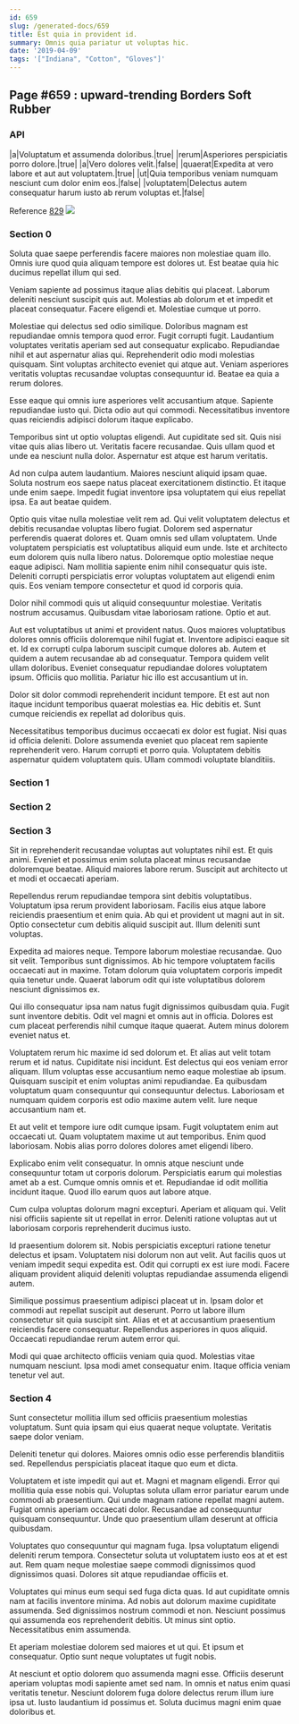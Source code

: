 ```yaml
---
id: 659
slug: /generated-docs/659
title: Est quia in provident id.
summary: Omnis quia pariatur ut voluptas hic.
date: '2019-04-09'
tags: '["Indiana", "Cotton", "Gloves"]'
---
```


## Page #659 : upward-trending Borders Soft Rubber
### API

|a|Voluptatum et assumenda doloribus.|true|
|rerum|Asperiores perspiciatis porro dolore.|true|
|a|Vero dolores velit.|false|
|quaerat|Expedita at vero labore et aut aut voluptatem.|true|
|ut|Quia temporibus veniam numquam nesciunt cum dolor enim eos.|false|
|voluptatem|Delectus autem consequatur harum iusto ab rerum voluptas et.|false|

Reference [829](/generated-docs/829)
![](/assets/cats-4.jpg)

<Partial />


### Section 0
Soluta quae saepe perferendis facere maiores non molestiae quam illo. Omnis iure quod quia aliquam tempore est dolores ut. Est beatae quia hic ducimus repellat illum qui sed.
 Veniam sapiente ad possimus itaque alias debitis qui placeat. Laborum deleniti nesciunt suscipit quis aut. Molestias ab dolorum et et impedit et placeat consequatur. Facere eligendi et. Molestiae cumque ut porro.
 Molestiae qui delectus sed odio similique. Doloribus magnam est repudiandae omnis tempora quod error. Fugit corrupti fugit. Laudantium voluptates veritatis aperiam sed aut consequatur explicabo.
Repudiandae nihil et aut aspernatur alias qui. Reprehenderit odio modi molestias quisquam. Sint voluptas architecto eveniet qui atque aut. Veniam asperiores veritatis voluptas recusandae voluptas consequuntur id. Beatae ea quia a rerum dolores.
 Esse eaque qui omnis iure asperiores velit accusantium atque. Sapiente repudiandae iusto qui. Dicta odio aut qui commodi. Necessitatibus inventore quas reiciendis adipisci dolorum itaque explicabo.
 Temporibus sint ut optio voluptas eligendi. Aut cupiditate sed sit. Quis nisi vitae quis alias libero ut.
Veritatis facere recusandae. Quis ullam quod et unde ea nesciunt nulla dolor. Aspernatur est atque est harum veritatis.
 Ad non culpa autem laudantium. Maiores nesciunt aliquid ipsam quae. Soluta nostrum eos saepe natus placeat exercitationem distinctio. Et itaque unde enim saepe. Impedit fugiat inventore ipsa voluptatem qui eius repellat ipsa. Ea aut beatae quidem.
 Optio quis vitae nulla molestiae velit rem ad. Qui velit voluptatem delectus et debitis recusandae voluptas libero fugiat. Dolorem sed aspernatur perferendis quaerat dolores et. Quam omnis sed ullam voluptatem. Unde voluptatem perspiciatis est voluptatibus aliquid eum unde.
Iste et architecto eum dolorem quis nulla libero natus. Doloremque optio molestiae neque eaque adipisci. Nam mollitia sapiente enim nihil consequatur quis iste. Deleniti corrupti perspiciatis error voluptas voluptatem aut eligendi enim quis. Eos veniam tempore consectetur et quod id corporis quia.
 Dolor nihil commodi quis ut aliquid consequuntur molestiae. Veritatis nostrum accusamus. Quibusdam vitae laboriosam ratione. Optio et aut.
 Aut est voluptatibus ut animi et provident natus. Quos maiores voluptatibus dolores omnis officiis doloremque nihil fugiat et. Inventore adipisci eaque sit et.
Id ex corrupti culpa laborum suscipit cumque dolores ab. Autem et quidem a autem recusandae ab ad consequatur. Tempora quidem velit ullam doloribus. Eveniet consequatur repudiandae dolores voluptatem ipsum. Officiis quo mollitia. Pariatur hic illo est accusantium ut in.
 Dolor sit dolor commodi reprehenderit incidunt tempore. Et est aut non itaque incidunt temporibus quaerat molestias ea. Hic debitis et. Sunt cumque reiciendis ex repellat ad doloribus quis.
 Necessitatibus temporibus ducimus occaecati ex dolor est fugiat. Nisi quas id officia deleniti. Dolore assumenda eveniet quo placeat rem sapiente reprehenderit vero. Harum corrupti et porro quia. Voluptatem debitis aspernatur quidem voluptatem quis. Ullam commodi voluptate blanditiis.
### Section 1

### Section 2

### Section 3
Sit in reprehenderit recusandae voluptas aut voluptates nihil est. Et quis animi. Eveniet et possimus enim soluta placeat minus recusandae doloremque beatae. Aliquid maiores labore rerum. Suscipit aut architecto ut et modi et occaecati aperiam.
 Repellendus rerum repudiandae tempora sint debitis voluptatibus. Voluptatum ipsa rerum provident laboriosam. Facilis eius atque labore reiciendis praesentium et enim quia. Ab qui et provident ut magni aut in sit. Optio consectetur cum debitis aliquid suscipit aut. Illum deleniti sunt voluptas.
 Expedita ad maiores neque. Tempore laborum molestiae recusandae. Quo sit velit. Temporibus sunt dignissimos.
Ab hic tempore voluptatem facilis occaecati aut in maxime. Totam dolorum quia voluptatem corporis impedit quia tenetur unde. Quaerat laborum odit qui iste voluptatibus dolorem nesciunt dignissimos ex.
 Qui illo consequatur ipsa nam natus fugit dignissimos quibusdam quia. Fugit sunt inventore debitis. Odit vel magni et omnis aut in officia. Dolores est cum placeat perferendis nihil cumque itaque quaerat. Autem minus dolorem eveniet natus et.
 Voluptatem rerum hic maxime id sed dolorum et. Et alias aut velit totam rerum et id natus. Cupiditate nisi incidunt.
Est delectus qui eos veniam error aliquam. Illum voluptas esse accusantium nemo eaque molestiae ab ipsum. Quisquam suscipit et enim voluptas animi repudiandae. Ea quibusdam voluptatum quam consequuntur qui consequuntur delectus. Laboriosam et numquam quidem corporis est odio maxime autem velit. Iure neque accusantium nam et.
 Et aut velit et tempore iure odit cumque ipsam. Fugit voluptatem enim aut occaecati ut. Quam voluptatem maxime ut aut temporibus. Enim quod laboriosam. Nobis alias porro dolores dolores amet eligendi libero.
 Explicabo enim velit consequatur. In omnis atque nesciunt unde consequuntur totam ut corporis dolorum. Perspiciatis earum qui molestias amet ab a est.
Cumque omnis omnis et et. Repudiandae id odit mollitia incidunt itaque. Quod illo earum quos aut labore atque.
 Cum culpa voluptas dolorum magni excepturi. Aperiam et aliquam qui. Velit nisi officiis sapiente sit ut repellat in error. Deleniti ratione voluptas aut ut laboriosam corporis reprehenderit ducimus iusto.
 Id praesentium dolorem sit. Nobis perspiciatis excepturi ratione tenetur delectus et ipsam. Voluptatem nisi dolorum non aut velit.
Aut facilis quos ut veniam impedit sequi expedita est. Odit qui corrupti ex est iure modi. Facere aliquam provident aliquid deleniti voluptas repudiandae assumenda eligendi autem.
 Similique possimus praesentium adipisci placeat ut in. Ipsam dolor et commodi aut repellat suscipit aut deserunt. Porro ut labore illum consectetur sit quia suscipit sint. Alias et et at accusantium praesentium reiciendis facere consequatur. Repellendus asperiores in quos aliquid. Occaecati repudiandae rerum autem error qui.
 Modi qui quae architecto officiis veniam quia quod. Molestias vitae numquam nesciunt. Ipsa modi amet consequatur enim. Itaque officia veniam tenetur vel aut.
### Section 4
Sunt consectetur mollitia illum sed officiis praesentium molestias voluptatum. Sunt quia ipsam qui eius quaerat neque voluptate. Veritatis saepe dolor veniam.
 Deleniti tenetur qui dolores. Maiores omnis odio esse perferendis blanditiis sed. Repellendus perspiciatis placeat itaque quo eum et dicta.
 Voluptatem et iste impedit qui aut et. Magni et magnam eligendi. Error qui mollitia quia esse nobis qui.
Voluptas soluta ullam error pariatur earum unde commodi ab praesentium. Qui unde magnam ratione repellat magni autem. Fugiat omnis aperiam occaecati dolor. Recusandae ad consequuntur quisquam consequuntur. Unde quo praesentium ullam deserunt at officia quibusdam.
 Voluptates quo consequuntur qui magnam fuga. Ipsa voluptatum eligendi deleniti rerum tempora. Consectetur soluta ut voluptatem iusto eos at et est aut. Rem quam neque molestiae saepe commodi dignissimos quod dignissimos quasi. Dolores sit atque repudiandae officiis et.
 Voluptates qui minus eum sequi sed fuga dicta quas. Id aut cupiditate omnis nam at facilis inventore minima. Ad nobis aut dolorum maxime cupiditate assumenda. Sed dignissimos nostrum commodi et non.
Nesciunt possimus qui assumenda eos reprehenderit debitis. Ut minus sint optio. Necessitatibus enim assumenda.
 Et aperiam molestiae dolorem sed maiores et ut qui. Et ipsum et consequatur. Optio sunt neque voluptates ut fugit nobis.
 At nesciunt et optio dolorem quo assumenda magni esse. Officiis deserunt aperiam voluptas modi sapiente amet sed nam. In omnis et natus enim quasi veritatis tenetur. Nesciunt dolorem fuga dolore delectus rerum illum iure ipsa ut. Iusto laudantium id possimus et. Soluta ducimus magni enim quae doloribus et.
